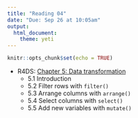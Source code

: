```yaml
---
title: "Reading 04"
date: "Due: Sep 26 at 10:05am"
output: 
  html_document: 
    theme: yeti
---
```


```r
knitr::opts_chunk$set(echo = TRUE)
```

- R4DS: [Chapter 5: Data transformation](http://r4ds.had.co.nz/transform.html)
    - 5.1 Introduction
    - 5.2 Filter rows with `filter()`
    - 5.3 Arrange columns with `arrange()`
    - 5.4 Select columns with `select()`
    - 5.5 Add new variables with `mutate()`
    